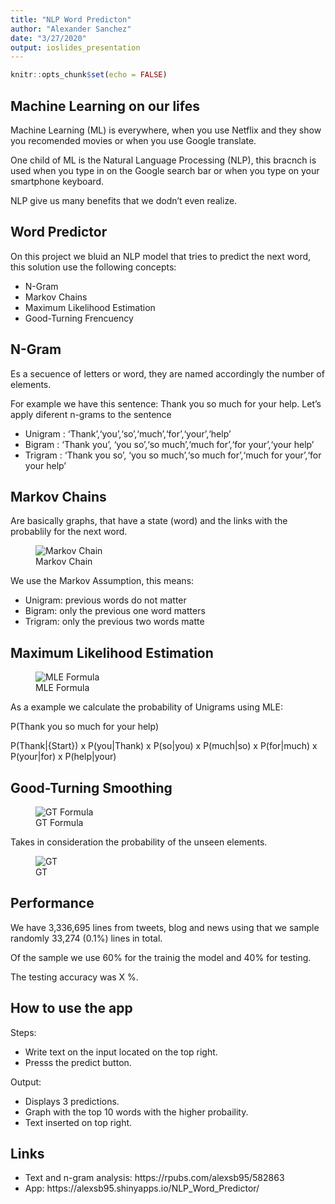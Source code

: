 ```yaml
---
title: "NLP Word Predicton"
author: "Alexander Sanchez"
date: "3/27/2020"
output: ioslides_presentation
---
```


```r
knitr::opts_chunk$set(echo = FALSE)
```

## Machine Learning on our lifes

Machine Learning (ML) is everywhere, when you use Netflix and they show you recomended movies or when you use Google translate.

One child of ML is the Natural Language Processing (NLP), this bracnch is used when you type in on the Google search bar or when you type on your smartphone keyboard.

NLP give us many benefits that we dodn't even realize.

## Word Predictor

On this project we bluid an NLP model that tries to predict the next word, this solution use the following concepts: 

- N-Gram
- Markov Chains
- Maximum Likelihood Estimation
- Good-Turning Frencuency

## N-Gram

Es a secuence of letters or word, they are named accordingly the number of elements.

For example we have this sentence: Thank you so much for your help. Let's apply diferent n-grams to the sentence 

- Unigram : 'Thank','you','so','much','for','your','help'
- Bigram : 'Thank you', 'you so','so much','much for','for your','your help'
- Trigram : 'Thank you so', 'you so much','so much for','much for your','for your help'


## Markov Chains


Are basically graphs, that have a state (word) and the links with the probablily for the next word.

![Markov Chain](MarkovChain.png)

We use the Markov Assumption, this means:

- Unigram: previous words do not matter
- Bigram: only the previous one word matters
- Trigram: only the previous two words matte

## Maximum Likelihood Estimation

![MLE Formula](MLE_Formula.PNG)

As a example we calculate the probability of Unigrams using MLE:

P(Thank you so much for your help)
 
P(Thank|{Start}) x P(you|Thank) x P(so|you) x P(much|so) x P(for|much) x P(your|for) x P(help|your)

## Good-Turning Smoothing

![GT Formula](GoodTurning_Formula.PNG)

Takes in consideration the probability of the unseen elements.

![GT](GoodTurning.PNG)

## Performance

We have 3,336,695 lines from tweets, blog and news using that we sample randomly 33,274 (0.1%) lines in total. 

Of the sample we use 60% for the trainig the model and 40% for testing.

The testing accuracy was X %.

## How to use the app

Steps:

 - Write text on the input located on the top right. 
 - Presss the predict button.

Output: 

 - Displays 3 predictions.
 - Graph with the top 10 words with the higher probaility.
 - Text inserted on top right.

## Links

- Text and n-gram analysis: https://rpubs.com/alexsb95/582863
- App: https://alexsb95.shinyapps.io/NLP_Word_Predictor/

